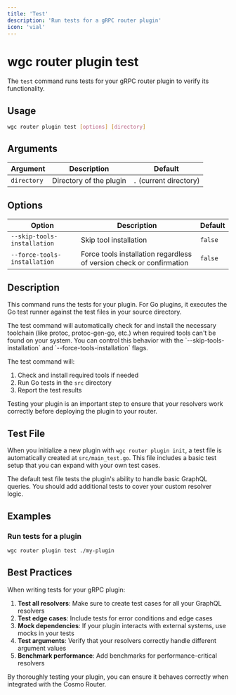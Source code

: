 ```yaml
---
title: 'Test'
description: 'Run tests for a gRPC router plugin'
icon: 'vial'
---
```


# wgc router plugin test

The `test` command runs tests for your gRPC router plugin to verify its functionality.

## Usage

```bash
wgc router plugin test [options] [directory]
```

## Arguments

| Argument | Description | Default |
|----------|-------------|---------|
| `directory` | Directory of the plugin | `.` (current directory) |

## Options

| Option | Description | Default |
|--------|-------------|---------|
| `--skip-tools-installation` | Skip tool installation | `false` |
| `--force-tools-installation` | Force tools installation regardless of version check or confirmation | `false` |

## Description

This command runs the tests for your plugin. For Go plugins, it executes the Go test runner against the test files in your source directory.

<Tip>
The test command will automatically check for and install the necessary toolchain (like protoc, protoc-gen-go, etc.) when required tools can't be found on your system. You can control this behavior with the `--skip-tools-installation` and `--force-tools-installation` flags.
</Tip>

The test command will:

1. Check and install required tools if needed
2. Run Go tests in the `src` directory
3. Report the test results

Testing your plugin is an important step to ensure that your resolvers work correctly before deploying the plugin to your router.

## Test File

When you initialize a new plugin with `wgc router plugin init`, a test file is automatically created at `src/main_test.go`. This file includes a basic test setup that you can expand with your own test cases.

The default test file tests the plugin's ability to handle basic GraphQL queries. You should add additional tests to cover your custom resolver logic.

## Examples

### Run tests for a plugin

```bash
wgc router plugin test ./my-plugin
```

## Best Practices

When writing tests for your gRPC plugin:

1. **Test all resolvers**: Make sure to create test cases for all your GraphQL resolvers
2. **Test edge cases**: Include tests for error conditions and edge cases
3. **Mock dependencies**: If your plugin interacts with external systems, use mocks in your tests
4. **Test arguments**: Verify that your resolvers correctly handle different argument values
5. **Benchmark performance**: Add benchmarks for performance-critical resolvers

By thoroughly testing your plugin, you can ensure it behaves correctly when integrated with the Cosmo Router. 